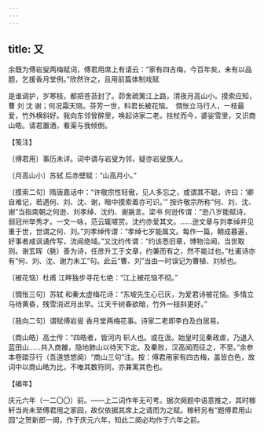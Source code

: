 ```yaml
---
---
---
```

title: 又
---



余既为傅岩叟两梅赋词，傅君用席上有请云：“家有四古梅，今百年矣，未有以品题，乞援香月堂例。”欣然许之，且用前篇体制戏赋





是谁调护，岁寒枝，都把苍苔封了。茆舍疏篱江上路，清夜月高山小。摸索应知，曹 刘 沈 谢；何况霜天晓。芬芳一世，料君长被花恼。　惆怅立马行人，一枝最爱，竹外横斜好。我向东邻曾醉里，唤起诗家二老。拄杖而今，婆娑雪里，又识商山皓。请君置酒，看渠与我倾倒。





【笺注】


〔傅君用〕事历未详。词中谓与岩叟为邻，疑亦岩叟族人。

〔月高山小〕苏轼 后赤壁赋：“山高月小。”

〔摸索二句〕隋唐嘉话中：“许敬宗性轻傲，见人多忘之，或谓其不聪，许曰：‘卿自难记，若遇何、刘、沈、谢，暗中摸索着亦可识。’” 按许敬宗所称“何、刘、沈、谢”当指南朝之何逊、刘孝绰、沈约、谢朓言。梁书 何逊传谓：“逊八岁能赋诗，弱冠州举秀才。一文一咏，范云辄嗟赏。沈约亦爱其文。……逊文章与刘孝绰并见重于世，世谓之何、刘。”刘孝绰传谓：“孝绰七岁能属文。每作一篇，朝成暮遍，好事者咸讽诵传写，流闻绝域。”又沈约传谓：“约该悉旧章，博物洽闻，当世取则。谢玄晖（朓）善为诗，任彦升工于文章，约兼而有之，然不能过也。”杜甫诗亦有“何、刘、沈、谢力未工”句。此云“曹、刘”当由一时误记为曹植、刘桢也。

〔被花恼〕杜甫 江畔独步寻花七绝：“江上被花恼不彻。”

〔惆怅三句〕苏轼 和秦太虚梅花诗：“东坡先生心已灰，为爱君诗被花恼。多情立马待黄昏，残雪消迟月出早。江天千树春欲暗，竹外一枝斜更好。”

〔我向二句〕谓赋傅岩叟 香月堂两梅花事。诗家二老即李白及白居易。

〔商山皓〕高士传：“四皓者，皆河内 轵人也。或在汲。始皇时见秦政虐，乃退入蓝田山……共入商雒，隐地肺山以待天下定。及秦败，汉高闻而征之，不至。”余参本卷踏莎行（吾道悠悠阕）“商山三句”注。按：傅君用家有四古梅，盖皆白色，故词中以商山皓为比，不唯其数符同，亦兼寓其色也。





【编年】


庆元六年（一二〇〇）前。——上二词作年无可考。据次阕题中语意推之，其时稼轩当尚未至傅君用之家园，故仅依据其席上之请而为之赋。稼轩另有“题傅君用山园”之贺新郎一阕，作于庆元六年，知此二阕必均作于六年之前。